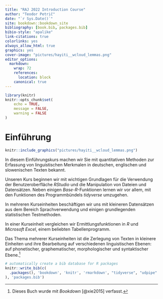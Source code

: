 ```yaml
---
title: "RAJ 2022 Introduction Course"
author: "Teodor Petrič"
date: "`r Sys.Date()`"
site: bookdown::bookdown_site
bibliography: [book.bib, packages.bib]
bibio-style: "apalike"
link-citations: true
colorlinks: yes 
always_allow_html: true
graphics: yes 
cover-image: "pictures/hayiti__wcloud_lemmas.png" 
editor_options:
  markdown:
    wrap: 72
    references: 
      location: block
    canonical: true
---
```


```r
library(knitr)
knitr::opts_chunk$set(
	echo = TRUE,
	message = FALSE,
	warning = FALSE
)
```

# Einführung

```r
knitr::include_graphics("pictures/hayiti__wcloud_lemmas.png")
```

In diesem Einführungskurs machen wir Sie mit quantitativen Methoden zur
Erfassung von linguistischen Merkmalen in deutschen, englischen und
slowenischen Texten bekannt.

Unseren Kurs beginnen wir mit wichtigen Grundlagen für die Verwendung
der Benutzeroberfläche *RStudio* und die Manipulation von Dateien und
Datensätzen. Neben einigen *Base-R*-Funktionen lernen wir vor allem, mit
den Funktionen des Programmbündels *tidyverse* umzugehen.

In mehreren Kurseinheiten beschäftigen wir uns mit kleineren Datensätzen
aus dem Bereich Sprachverwendung und einigen grundlegenden statistischen
Testmethoden.

In einer Kurseinheit vergleichen wir Ermittlungsfunktionen in *R* und
*Microsoft Excel*, einem beliebten Tabellenprogramm.

Das Thema mehrerer Kurseinheiten ist die Zerlegung von Texten in
kleinere Einheiten und ihre Bearbeitung auf verschiedenen linguistischen
Ebenen: auf phonetischer, graphematischer, morphologischer und
syntaktischer Ebene.[^index-1]

[^index-1]: Dieses Buch wurde mit *Bookdown* [@xie2015] verfasst.

```r
# automatically create a bib database for R packages
knitr::write_bib(c(
  .packages(), 'bookdown', 'knitr', 'rmarkdown', "tidyverse", "udpipe"
), 'packages.bib')
```
